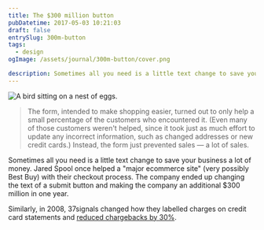 ```yaml
---
title: The $300 million button
pubDatetime: 2017-05-03 10:21:03
draft: false
entrySlug: 300m-button
tags:
  - design
ogImage: /assets/journal/300m-button/cover.png

description: Sometimes all you need is a little text change to save your business a lot of money.
---
```



<Image src={button} alt='A bird sitting on a nest of eggs.' class='wide' />

<LinkCard
	type='Source'
	url='https://articles.uie.com/three_hund_million_button/'
	title='The $300 Million Button'
	domain='uie.com'
/>

> The form, intended to make shopping easier, turned out to only help a small percentage of the customers who encountered it. (Even many of those customers weren't helped, since it took just as much effort to update any incorrect information, such as changed addresses or new credit cards.) Instead, the form just prevented sales — a lot of sales.

Sometimes all you need is a little text change to save your business a lot of money. Jared Spool once helped a "major ecommerce site" (very possibly Best Buy) with their checkout process. The company ended up changing the text of a submit button and making the company an additional \$300 million in one year.

Similarly, in 2008, 37signals changed how they labelled charges on credit card statements and [reduced chargebacks by 30%](http://www.37signals.com/svn/posts/1545-how-we-reduced-chargebacks-by-30-as-a-percentage-of-sales).
